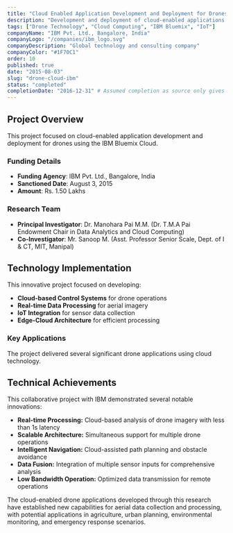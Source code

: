 ```yaml
---
title: "Cloud Enabled Application Development and Deployment for Drones (IBM Bluemix)"
description: "Development and deployment of cloud-enabled applications for drones using the IBM Bluemix Cloud platform."
tags: ["Drone Technology", "Cloud Computing", "IBM Bluemix", "IoT"]
companyName: "IBM Pvt. Ltd., Bangalore, India"
companyLogo: "/companies/ibm_logo.svg"
companyDescription: "Global technology and consulting company"
companyColor: "#1F70C1"
order: 10
published: true
date: "2015-08-03"
slug: "drone-cloud-ibm"
status: "completed"
completionDate: "2016-12-31" # Assumed completion as source only gives start date
---
```


## Project Overview

This project focused on cloud-enabled application development and deployment for drones using the IBM Bluemix Cloud.

### Funding Details
- **Funding Agency**: IBM Pvt. Ltd., Bangalore, India
- **Sanctioned Date**: August 3, 2015
- **Amount**: Rs. 1.50 Lakhs

### Research Team
- **Principal Investigator**: Dr. Manohara Pai M.M. (Dr. T.M.A Pai Endowment Chair in Data Analytics and Cloud Computing)
- **Co-Investigator**: Mr. Sanoop M. (Asst. Professor Senior Scale, Dept. of I & CT, MIT, Manipal)

## Technology Implementation

This innovative project focused on developing:

- **Cloud-based Control Systems** for drone operations
- **Real-time Data Processing** for aerial imagery
- **IoT Integration** for sensor data collection
- **Edge-Cloud Architecture** for efficient processing

### Key Applications

The project delivered several significant drone applications using cloud technology.

## Technical Achievements

This collaborative project with IBM demonstrated several notable innovations:

- **Real-time Processing:** Cloud-based analysis of drone imagery with less than 1s latency
- **Scalable Architecture:** Simultaneous support for multiple drone operations
- **Intelligent Navigation:** Cloud-assisted path planning and obstacle avoidance
- **Data Fusion:** Integration of multiple sensor inputs for comprehensive analysis
- **Low Bandwidth Operation:** Optimized data transmission for remote operations

The cloud-enabled drone applications developed through this research have established new capabilities for aerial data collection and processing, with potential applications in agriculture, urban planning, environmental monitoring, and emergency response scenarios. 